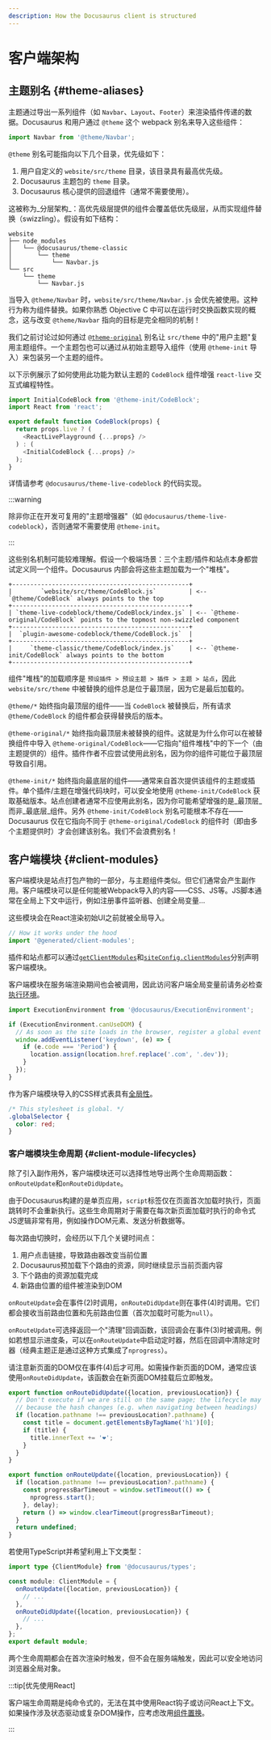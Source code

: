 ```yaml
---
description: How the Docusaurus client is structured
---
```


# 客户端架构

## 主题别名 {#theme-aliases}

主题通过导出一系列组件（如 `Navbar`、`Layout`、`Footer`）来渲染插件传递的数据。Docusaurus 和用户通过 `@theme` 这个 webpack 别名来导入这些组件：

```js
import Navbar from '@theme/Navbar';
```

`@theme` 别名可能指向以下几个目录，优先级如下：

1. 用户自定义的 `website/src/theme` 目录，该目录具有最高优先级。
2. Docusaurus 主题包的 `theme` 目录。
3. Docusaurus 核心提供的回退组件（通常不需要使用）。

这被称为_分层架构_：高优先级层提供的组件会覆盖低优先级层，从而实现组件替换（swizzling）。假设有如下结构：

```
website
├── node_modules
│   └── @docusaurus/theme-classic
│       └── theme
│           └── Navbar.js
└── src
    └── theme
        └── Navbar.js
```

当导入 `@theme/Navbar` 时，`website/src/theme/Navbar.js` 会优先被使用。这种行为称为组件替换。如果你熟悉 Objective C 中可以在运行时交换函数实现的概念，这与改变 `@theme/Navbar` 指向的目标是完全相同的机制！

我们之前讨论过如何通过 [`@theme-original`](../swizzling.mdx#wrapping) 别名让 `src/theme` 中的"用户主题"复用主题组件。一个主题包也可以通过从初始主题导入组件（使用 `@theme-init` 导入）来包装另一个主题的组件。

以下示例展示了如何使用此功能为默认主题的 `CodeBlock` 组件增强 `react-live` 交互式编程特性。

```js
import InitialCodeBlock from '@theme-init/CodeBlock';
import React from 'react';

export default function CodeBlock(props) {
  return props.live ? (
    <ReactLivePlayground {...props} />
  ) : (
    <InitialCodeBlock {...props} />
  );
}
```

详情请参考 `@docusaurus/theme-live-codeblock` 的代码实现。

:::warning

除非你正在开发可复用的"主题增强器"（如 `@docusaurus/theme-live-codeblock`），否则通常不需要使用 `@theme-init`。

:::

这些别名机制可能较难理解。假设一个极端场景：三个主题/插件和站点本身都尝试定义同一个组件。Docusaurus 内部会将这些主题加载为一个"堆栈"。

```text
+-------------------------------------------------+
|        `website/src/theme/CodeBlock.js`         | <-- `@theme/CodeBlock` always points to the top
+-------------------------------------------------+
| `theme-live-codeblock/theme/CodeBlock/index.js` | <-- `@theme-original/CodeBlock` points to the topmost non-swizzled component
+-------------------------------------------------+
|  `plugin-awesome-codeblock/theme/CodeBlock.js`  |
+-------------------------------------------------+
|     `theme-classic/theme/CodeBlock/index.js`    | <-- `@theme-init/CodeBlock` always points to the bottom
+-------------------------------------------------+
```

组件"堆栈"的加载顺序是 `预设插件 > 预设主题 > 插件 > 主题 > 站点`，因此 `website/src/theme` 中被替换的组件总是位于最顶层，因为它是最后加载的。

`@theme/*` 始终指向最顶层的组件——当 `CodeBlock` 被替换后，所有请求 `@theme/CodeBlock` 的组件都会获得替换后的版本。

`@theme-original/*` 始终指向最顶层未被替换的组件。这就是为什么你可以在被替换组件中导入 `@theme-original/CodeBlock`——它指向"组件堆栈"中的下一个（由主题提供的）组件。插件作者不应尝试使用此别名，因为你的组件可能位于最顶层导致自引用。

`@theme-init/*` 始终指向最底层的组件——通常来自首次提供该组件的主题或插件。单个插件/主题在增强代码块时，可以安全地使用 `@theme-init/CodeBlock` 获取基础版本。站点创建者通常不应使用此别名，因为你可能希望增强的是_最顶层_而非_最底层_组件。另外 `@theme-init/CodeBlock` 别名可能根本不存在——Docusaurus 仅在它指向不同于 `@theme-original/CodeBlock` 的组件时（即由多个主题提供时）才会创建该别名。我们不会浪费别名！

## 客户端模块 {#client-modules}

客户端模块是站点打包产物的一部分，与主题组件类似。但它们通常会产生副作用。客户端模块可以是任何能被Webpack导入的内容——CSS、JS等。JS脚本通常在全局上下文中运行，例如注册事件监听器、创建全局变量...

这些模块会在React渲染初始UI之前就被全局导入。

```js title="@docusaurus/core/App.tsx"
// How it works under the hood
import '@generated/client-modules';
```

插件和站点都可以通过[`getClientModules`](../api/plugin-methods/lifecycle-apis.mdx#getClientModules)和[`siteConfig.clientModules`](../api/docusaurus.config.js.mdx#clientModules)分别声明客户端模块。

客户端模块在服务端渲染期间也会被调用，因此访问客户端全局变量前请务必检查[执行环境](./ssg.mdx#escape-hatches)。

```js title="mySiteGlobalJs.js"
import ExecutionEnvironment from '@docusaurus/ExecutionEnvironment';

if (ExecutionEnvironment.canUseDOM) {
  // As soon as the site loads in the browser, register a global event listener
  window.addEventListener('keydown', (e) => {
    if (e.code === 'Period') {
      location.assign(location.href.replace('.com', '.dev'));
    }
  });
}
```

作为客户端模块导入的CSS样式表具有[全局性](../styling-layout.mdx#global-styles)。

```css title="mySiteGlobalCss.css"
/* This stylesheet is global. */
.globalSelector {
  color: red;
}
```

### 客户端模块生命周期 {#client-module-lifecycles}

除了引入副作用外，客户端模块还可以选择性地导出两个生命周期函数：`onRouteUpdate`和`onRouteDidUpdate`。

由于Docusaurus构建的是单页应用，`script`标签仅在页面首次加载时执行，页面跳转时不会重新执行。这些生命周期对于需要在每次新页面加载时执行的命令式JS逻辑非常有用，例如操作DOM元素、发送分析数据等。

每次路由切换时，会经历以下几个关键时间点：

1. 用户点击链接，导致路由器改变当前位置
2. Docusaurus预加载下个路由的资源，同时继续显示当前页面内容
3. 下个路由的资源加载完成
4. 新路由位置的组件被渲染到DOM

`onRouteUpdate`会在事件(2)时调用，`onRouteDidUpdate`则在事件(4)时调用。它们都会接收当前路由位置和先前路由位置（首次加载时可能为`null`）。

`onRouteUpdate`可选择返回一个"清理"回调函数，该回调会在事件(3)时被调用。例如若想显示进度条，可以在`onRouteUpdate`中启动定时器，然后在回调中清除定时器（经典主题正是通过这种方式集成了`nprogress`）。

请注意新页面的DOM仅在事件(4)后才可用。如需操作新页面的DOM，通常应该使用`onRouteDidUpdate`，该函数会在新页面DOM挂载后立即触发。

```js title="myClientModule.js"
export function onRouteDidUpdate({location, previousLocation}) {
  // Don't execute if we are still on the same page; the lifecycle may be fired
  // because the hash changes (e.g. when navigating between headings)
  if (location.pathname !== previousLocation?.pathname) {
    const title = document.getElementsByTagName('h1')[0];
    if (title) {
      title.innerText += '❤️';
    }
  }
}

export function onRouteUpdate({location, previousLocation}) {
  if (location.pathname !== previousLocation?.pathname) {
    const progressBarTimeout = window.setTimeout(() => {
      nprogress.start();
    }, delay);
    return () => window.clearTimeout(progressBarTimeout);
  }
  return undefined;
}
```

若使用TypeScript并希望利用上下文类型：

```ts title="myClientModule.ts"
import type {ClientModule} from '@docusaurus/types';

const module: ClientModule = {
  onRouteUpdate({location, previousLocation}) {
    // ...
  },
  onRouteDidUpdate({location, previousLocation}) {
    // ...
  },
};
export default module;
```

两个生命周期都会在首次渲染时触发，但不会在服务端触发，因此可以安全地访问浏览器全局对象。

:::tip[优先使用React]

客户端生命周期是纯命令式的，无法在其中使用React钩子或访问React上下文。如果操作涉及状态驱动或复杂DOM操作，应考虑改用[组件置换](../swizzling.mdx)。

:::